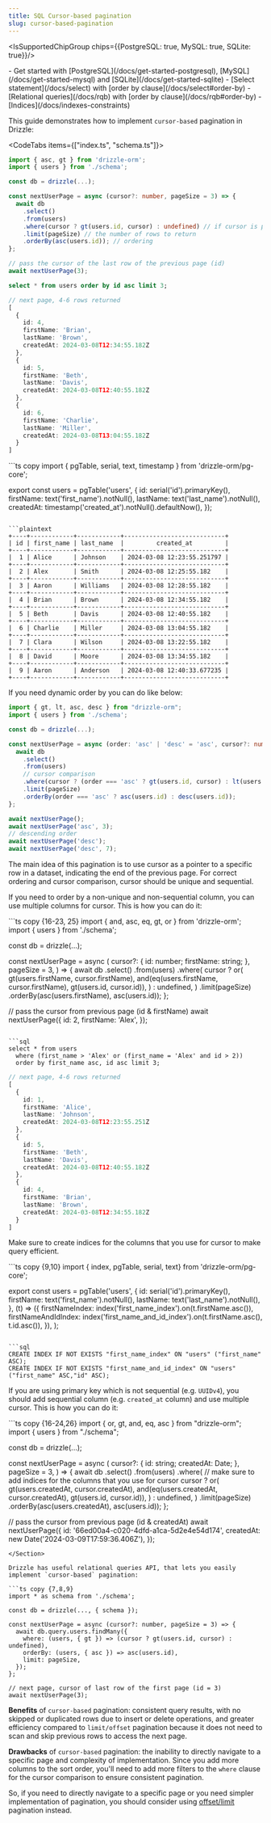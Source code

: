 ```yaml
---
title: SQL Cursor-based pagination
slug: cursor-based-pagination
---
```



<IsSupportedChipGroup chips={{PostgreSQL: true, MySQL: true, SQLite: true}}/>

<Prerequisites>
- Get started with [PostgreSQL](/docs/get-started-postgresql), [MySQL](/docs/get-started-mysql) and [SQLite](/docs/get-started-sqlite)
- [Select statement](/docs/select) with [order by clause](/docs/select#order-by)
- [Relational queries](/docs/rqb) with [order by clause](/docs/rqb#order-by)
- [Indices](/docs/indexes-constraints)
</Prerequisites>

This guide demonstrates how to implement `cursor-based` pagination in Drizzle:

<CodeTabs items={["index.ts", "schema.ts"]}>
  <CodeTab>
  ```ts copy {10,11,12}
  import { asc, gt } from 'drizzle-orm';
  import { users } from './schema';

  const db = drizzle(...);

  const nextUserPage = async (cursor?: number, pageSize = 3) => {
    await db
      .select()
      .from(users)
      .where(cursor ? gt(users.id, cursor) : undefined) // if cursor is provided, get rows after it
      .limit(pageSize) // the number of rows to return
      .orderBy(asc(users.id)); // ordering
  };

  // pass the cursor of the last row of the previous page (id)
  await nextUserPage(3);
  ```

  ```sql
  select * from users order by id asc limit 3;
  ```

  ```ts
  // next page, 4-6 rows returned
  [
    {
      id: 4,
      firstName: 'Brian',
      lastName: 'Brown',
      createdAt: 2024-03-08T12:34:55.182Z
    },
    {
      id: 5,
      firstName: 'Beth',
      lastName: 'Davis',
      createdAt: 2024-03-08T12:40:55.182Z
    },
    {
      id: 6,
      firstName: 'Charlie',
      lastName: 'Miller',
      createdAt: 2024-03-08T13:04:55.182Z
    }
  ]
  ```
  </CodeTab>
  <CodeTab>
  ```ts copy
  import { pgTable, serial, text, timestamp } from 'drizzle-orm/pg-core';

  export const users = pgTable('users', {
    id: serial('id').primaryKey(),
    firstName: text('first_name').notNull(),
    lastName: text('last_name').notNull(),
    createdAt: timestamp('created_at').notNull().defaultNow(),
  });
  ```

  ```plaintext
  +----+------------+------------+----------------------------+
  | id | first_name | last_name  |         created_at         |
  +----+------------+------------+----------------------------+
  |  1 | Alice      | Johnson    | 2024-03-08 12:23:55.251797 |
  +----+------------+------------+----------------------------+
  |  2 | Alex       | Smith      | 2024-03-08 12:25:55.182    |
  +----+------------+------------+----------------------------+
  |  3 | Aaron      | Williams   | 2024-03-08 12:28:55.182    |
  +----+------------+------------+----------------------------+
  |  4 | Brian      | Brown      | 2024-03-08 12:34:55.182    |
  +----+------------+------------+----------------------------+
  |  5 | Beth       | Davis      | 2024-03-08 12:40:55.182    |
  +----+------------+------------+----------------------------+
  |  6 | Charlie    | Miller     | 2024-03-08 13:04:55.182    |
  +----+------------+------------+----------------------------+
  |  7 | Clara      | Wilson     | 2024-03-08 13:22:55.182    |
  +----+------------+------------+----------------------------+
  |  8 | David      | Moore      | 2024-03-08 13:34:55.182    |
  +----+------------+------------+----------------------------+
  |  9 | Aaron      | Anderson   | 2024-03-08 12:40:33.677235 |
  +----+------------+------------+----------------------------+
  ```
  </CodeTab>

</CodeTabs>

If you need dynamic order by you can do like below:

```ts copy {11,13}
import { gt, lt, asc, desc } from "drizzle-orm";
import { users } from './schema';

const db = drizzle(...);

const nextUserPage = async (order: 'asc' | 'desc' = 'asc', cursor?: number, pageSize = 3) => {
  await db
    .select()
    .from(users)
    // cursor comparison
    .where(cursor ? (order === 'asc' ? gt(users.id, cursor) : lt(users.id, cursor)) : undefined)
    .limit(pageSize)
    .orderBy(order === 'asc' ? asc(users.id) : desc(users.id));
};

await nextUserPage();
await nextUserPage('asc', 3);
// descending order
await nextUserPage('desc');
await nextUserPage('desc', 7);
```

The main idea of this pagination is to use cursor as a pointer to a specific row in a dataset, indicating the end of the previous page. For correct ordering and cursor comparison, cursor should be unique and sequential.

If you need to order by a non-unique and non-sequential column, you can use multiple columns for cursor. This is how you can do it:

<Section>
```ts copy {16-23, 25}
import { and, asc, eq, gt, or } from 'drizzle-orm';
import { users } from './schema';

const db = drizzle(...);

const nextUserPage = async (
  cursor?: {
    id: number;
    firstName: string;
  },
  pageSize = 3,
) => {
  await db
    .select()
    .from(users)
    .where(
      cursor
        ? or(
            gt(users.firstName, cursor.firstName),
            and(eq(users.firstName, cursor.firstName), gt(users.id, cursor.id)),
          )
        : undefined,
    )
    .limit(pageSize)
    .orderBy(asc(users.firstName), asc(users.id));
};

// pass the cursor from previous page (id & firstName)
await nextUserPage({
  id: 2,
  firstName: 'Alex',
});
```

```sql
select * from users
  where (first_name > 'Alex' or (first_name = 'Alex' and id > 2))
  order by first_name asc, id asc limit 3;
```

```ts
// next page, 4-6 rows returned
[
  {
    id: 1,
    firstName: 'Alice',
    lastName: 'Johnson',
    createdAt: 2024-03-08T12:23:55.251Z
  },
  {
    id: 5,
    firstName: 'Beth',
    lastName: 'Davis',
    createdAt: 2024-03-08T12:40:55.182Z
  },
  {
    id: 4,
    firstName: 'Brian',
    lastName: 'Brown',
    createdAt: 2024-03-08T12:34:55.182Z
  }
]
```
</Section>

Make sure to create indices for the columns that you use for cursor to make query efficient.

<Section>
```ts copy {9,10}
import { index, pgTable, serial, text} from 'drizzle-orm/pg-core';

export const users = pgTable('users', {
  id: serial('id').primaryKey(),
  firstName: text('first_name').notNull(),
  lastName: text('last_name').notNull(),
},
(t) => ({
  firstNameIndex: index('first_name_index').on(t.firstName.asc()),
  firstNameAndIdIndex: index('first_name_and_id_index').on(t.firstName.asc(), t.id.asc()),
}),
);
```

```sql
CREATE INDEX IF NOT EXISTS "first_name_index" ON "users" ("first_name" ASC);
CREATE INDEX IF NOT EXISTS "first_name_and_id_index" ON "users" ("first_name" ASC,"id" ASC);
```
</Section>

If you are using primary key which is not sequential (e.g. `UUIDv4`), you should add sequential column (e.g. `created_at` column) and use multiple cursor.
This is how you can do it:

<Section>
```ts copy {16-24,26}
import { or, gt, and, eq, asc } from "drizzle-orm";
import { users } from "./schema";

const db = drizzle(...);

const nextUserPage = async (
  cursor?: {
    id: string;
    createdAt: Date;
  },
  pageSize = 3,
) => {
  await db
    .select()
    .from(users)
    .where(
      // make sure to add indices for the columns that you use for cursor
      cursor
        ? or(
            gt(users.createdAt, cursor.createdAt),
            and(eq(users.createdAt, cursor.createdAt), gt(users.id, cursor.id)),
          )
        : undefined,
    )
    .limit(pageSize)
    .orderBy(asc(users.createdAt), asc(users.id));
};

// pass the cursor from previous page (id & createdAt)
await nextUserPage({
  id: '66ed00a4-c020-4dfd-a1ca-5d2e4e54d174',
  createdAt: new Date('2024-03-09T17:59:36.406Z'),
});
```
</Section>

Drizzle has useful relational queries API, that lets you easily implement `cursor-based` pagination:

```ts copy {7,8,9}
import * as schema from './schema';

const db = drizzle(..., { schema });

const nextUserPage = async (cursor?: number, pageSize = 3) => {
  await db.query.users.findMany({
    where: (users, { gt }) => (cursor ? gt(users.id, cursor) : undefined),
    orderBy: (users, { asc }) => asc(users.id),
    limit: pageSize,
  });
};

// next page, cursor of last row of the first page (id = 3)
await nextUserPage(3);
```

**Benefits** of `cursor-based` pagination: consistent query results, with no skipped or duplicated rows due to insert or delete operations, and greater efficiency compared to `limit/offset` pagination because it does not need to scan and skip previous rows to access the next page.

**Drawbacks** of `cursor-based` pagination: the inability to directly navigate to a specific page and complexity of implementation. Since you add more columns to the sort order, you'll need to add more filters to the `where` clause for the cursor comparison to ensure consistent pagination.

So, if you need to directly navigate to a specific page or you need simpler implementation of pagination, you should consider using [offset/limit](/learn/guides/limit-offset-pagination) pagination instead.
